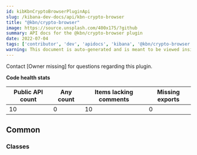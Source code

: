 ```yaml
---
id: kibKbnCryptoBrowserPluginApi
slug: /kibana-dev-docs/api/kbn-crypto-browser
title: "@kbn/crypto-browser"
image: https://source.unsplash.com/400x175/?github
summary: API docs for the @kbn/crypto-browser plugin
date: 2022-07-04
tags: ['contributor', 'dev', 'apidocs', 'kibana', '@kbn/crypto-browser']
warning: This document is auto-generated and is meant to be viewed inside our experimental, new docs system. Reach out in #docs-engineering for more info.
---
```




Contact [Owner missing] for questions regarding this plugin.

**Code health stats**

| Public API count  | Any count | Items lacking comments | Missing exports |
|-------------------|-----------|------------------------|-----------------|
| 10 | 0 | 10 | 0 |

## Common

### Classes
<DocDefinitionList data={kbnCryptoBrowserObj.common.classes}/>

